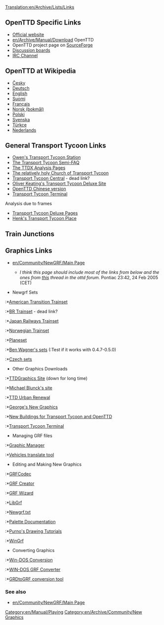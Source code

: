 [[Translation:en/Archive/Lists/Links]]
[[Category:en/Manual/Playing]]
[[Category:en/Archive/Community/New Graphics]]

==OpenTTD Specific Links==
*[http://www.openttd.org Official website]
*[[en/Archive/Manual/Download]] OpenTTD
*OpenTTD project page on [http://sourceforge.net/projects/openttd SourceForge]
*[http://www.tt-forums.net/index.php?c=20 Discussion boards]
*[irc://irc.oftc.net/openttd IRC Channel]

==OpenTTD at Wikipedia==
*[http://cs.wikipedia.org/wiki/OpenTTD Česky]
*[http://de.wikipedia.org/wiki/OpenTTD Deutsch]
*[http://en.wikipedia.org/wiki/OpenTTD English]
*[http://fi.wikipedia.org/wiki/OpenTTD Suomi]
*[http://fr.wikipedia.org/wiki/OpenTTD Français]
*[http://no.wikipedia.org/wiki/OpenTTD Norsk (bokmål)]
*[http://pl.wikipedia.org/wiki/OpenTTD Polski]
*[http://sv.wikipedia.org/wiki/OpenTTD Svenska]
*[http://tr.wikipedia.org/wiki/OpenTTD Türkçe]
*[http://nl.wikipedia.org/wiki/OpenTTD Nederlands]

==General Transport Tycoon Links==
*[http://www.owenrudge.net/TT/ Owen's Transport Tycoon Station]
*[http://i-want-a-website.com/about-tt/ The Transport Tycoon Semi-FAQ]
*[http://www.geocities.com/pep_catala/ The TTDX Analysis Pages]
*[http://www.nylon.net/ttd/index.html The relatively holy Church of Transport Tycoon]
*[http://www.geocities.com/transporttycooncentral/ Transport Tycoon Central] - dead link?
*[http://o-keating.com/ttd/ Oliver Keating's Transport Tycoon Deluxe Site]
*[http://www.erawtfos.com/doskey/?page_id=17 OpenTTD Chinese version]
*[http://www.tt-terminal.co.uk Transport Tycoon Terminal]
Analysis due to frames
*[http://www.tycoongames.net/ttdpages.html Transport Tycoon Deluxe Pages]
*[http://www.xs4all.nl/~hensing/tycoon_main.htm  Henk's Transport Tycoon Place]

== Train Junctions ==
{{Page:en/Community/Junctionary/Links}}

==Graphics Links==
* [[en/Community/NewGRF/Main Page]]
** {{en/Todo}} ''I think this page should include most of the links from below and the ones from [http://www.tt-forums.net/viewtopic.php?t=12565 this] thread in the ottd forum.'' Pontiac 23:42, 24 Feb 2005 (CET)

*Newgrf Sets
:*[http://www.as-st.com/ttd/newusa/index.html American Transition Trainset]
:*[http://www.xpns.co.uk/wiki/index.php/BR_Set BR Trainset] - dead link?
:*[http://www.as-st.com/ttd/japan/index.html Japan Railways Trainset]
:*[http://frip.dk/okf2000/ttdxn/ Norwegian Trainset]
:*[http://www.as-st.com/ttd/planes/index.html Planeset]
:*[http://www.ben-wagner.de/ottd/index.htm Ben Wagner's sets] ({{en/Todo}}:Test if it works with 0.4.7-0.5.0)
:*[http://ttd.tycoonez.com/?id=16 Czech sets]

*Other Graphics Downloads
:*[http://ttdgraphics.cjb.net/ TTDGraphics Site] (down for long time)
:*[http://www.ewetel.net/~michael.blunck/ttd/ Michael Blunck's site]
:*[http://www.divxland.org/ttd/ttdur.htm TTD Urban Renewal]
:*[http://george.zernebok.net/ George's New Graphics]
:*[http://ttdx.de.vu/ New Buildings for Transport Tycoon and OpenTTD]
:*[http://www.tt-terminal.co.uk Transport Tycoon Terminal]

*Managing GRF files
:*[http://ttdpatch.de.vu Graphic Manager]
:*[http://www.antp.be/ttd/ Vehicles translate tool]


*Editing and Making New Graphics
:*[http://www.ttdpatch.net/grfcodec/ GRFCodec]
:*[http://www.tt-forums.net/viewtopic.php?t=6326 GRF Creator]
:*[http://www.divxland.org/ttd/grfwizard.htm GRF Wizard]
:*[http://www.tt-forums.net/viewtopic.php?t=4968 LibGrf]
:*[http://www.ttdpatch.net/src/newgrf.txt Newgrf.txt]
:*[http://www.tt-forums.net/viewtopic.php?t=6002 Palette Documentation]
:*[http://users.tt-forums.net/purno/PDT/index.php Purno's Drawing Tutorials]
:*[http://ade.se/projects/wingrf/wingrf.zip WinGrf]


*Converting Graphics
:*[http://www.tt-forums.net/viewtopic.php?t=4447 Win-DOS Conversion]
:*[http://www.tt-forums.net/viewtopic.php?p=236890#236890 WIN-DOS GRF Converter]
:*[http://www.tt-forums.net/viewtopic.php?t=5226 GRDtoGRF conversion tool]

=== See also ===
*[[en/Community/NewGRF/Main Page]]